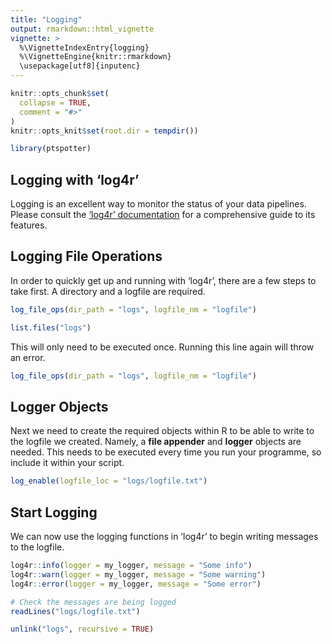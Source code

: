 ```yaml
---
title: "Logging"
output: rmarkdown::html_vignette
vignette: >
  %\VignetteIndexEntry{logging}
  %\VignetteEngine{knitr::rmarkdown}
  \usepackage[utf8]{inputenc}
---
```


```r
knitr::opts_chunk$set(
  collapse = TRUE,
  comment = "#>"
)
knitr::opts_knit$set(root.dir = tempdir())
```

```r
library(ptspotter)
```

## Logging with 'log4r'

Logging is an excellent way to monitor the status of your data pipelines. Please consult the ['log4r' documentation ](https://CRAN.R-project.org/package=log4r) for a comprehensive
guide to its features.

## Logging File Operations

In order to quickly get up and running with 'log4r', there are a few steps to
take first. A directory and a logfile are required.

```r
log_file_ops(dir_path = "logs", logfile_nm = "logfile")

list.files("logs")
```

This will only need to be executed once. Running this line again will throw
an error.

```r
log_file_ops(dir_path = "logs", logfile_nm = "logfile")

```


## Logger Objects

Next we need to create the required objects within R to be able to write to the 
logfile we created. Namely, a **file appender** and **logger** objects are
needed. This needs to be executed every time you run your programme, so include
it within your script.

```r
log_enable(logfile_loc = "logs/logfile.txt")
```

## Start Logging

We can now use the logging functions in 'log4r' to begin writing messages to the
logfile.

```r
log4r::info(logger = my_logger, message = "Some info")
log4r::warn(logger = my_logger, message = "Some warning")
log4r::error(logger = my_logger, message = "Some error")

# Check the messages are being logged
readLines("logs/logfile.txt")
```

```r
unlink("logs", recursive = TRUE)
```




